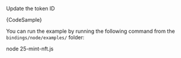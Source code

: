 
Update the token ID


<CodeBlock className="language-typescript">
  {CodeSample}
</CodeBlock>

You can run the example by running the following command from the `bindings/node/examples/` folder:

<CodeBlock className="language-bash">
    node 25-mint-nft.js
</CodeBlock>
